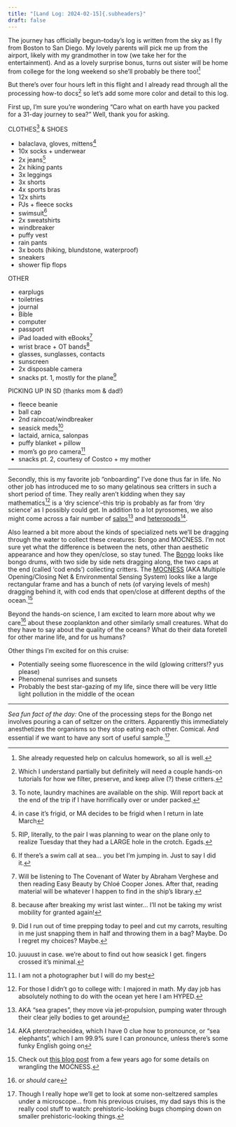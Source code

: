 ```yaml
---
title: "[Land Log: 2024-02-15]{.subheaders}"
draft: false
---
```


::: {.div .bodyfont}
The journey has officially begun--today's log is written from the sky as I fly from Boston to San Diego. My lovely parents will pick me up from the airport, likely with my grandmother in tow (we take her for the entertainment). And as a lovely surprise bonus, turns out sister will be home from college for the long weekend so she'll probably be there too!^[She already requested help on calculus homework, so all is well.]

But there's over four hours left in this flight and I already read through all the processing how-to docs^[Which I understand partially but definitely will need a couple hands-on tutorials for how we filter, preserve, and keep alive (?) these critters.] so let's add some more color and detail to this log.

First up, I'm sure you're wondering "Caro what on earth have you packed for a 31-day journey to sea?" Well, thank you for asking. 

CLOTHES^[To note, laundry machines are available on the ship. Will report back at the end of the trip if I have horrifically over or under packed.] & SHOES

- balaclava, gloves, mittens^[in case it's frigid, or MA decides to be frigid when I return in late March]
- 10x socks + underwear
- 2x jeans^[RIP, literally, to the pair I was planning to wear on the plane only to realize Tuesday that they had a LARGE hole in the crotch. Egads.]
- 2x hiking pants
- 3x leggings
- 3x shorts
- 4x sports bras
- 12x shirts
- PJs + fleece socks
- swimsuit^[If there's a swim call at sea... you bet I'm jumping in. Just to say I did it.]
- 2x sweatshirts
- windbreaker
- puffy vest
- rain pants
- 3x boots (hiking, blundstone, waterproof)
- sneakers
- shower flip flops

OTHER

- earplugs 
- toiletries
- journal 
- Bible
- computer
- passport
- iPad loaded with eBooks^[Will be listening to The Covenant of Water by Abraham Verghese and then reading Easy Beauty by Chloé Cooper Jones. After that, reading material will be whatever I happen to find in the ship's library.]
- wrist brace + OT bands^[because after breaking my wrist last winter... I'll not be taking my wrist mobility for granted again!]
- glasses, sunglasses, contacts
- sunscreen
- 2x disposable camera
- snacks pt. 1, mostly for the plane^[Did I run out of time prepping today to peel and cut my carrots, resulting in me just snapping them in half and throwing them in a bag? Maybe. Do I regret my choices? Maybe.]
 
PICKING UP IN SD (thanks mom & dad!)</br> 

- fleece beanie
- ball cap 
- 2nd raincoat/windbreaker
- seasick meds^[juuuust in case. we're about to find out how seasick I get. fingers crossed it's minimal.]
- lactaid, arnica, salonpas 
- puffy blanket + pillow
- mom's go pro camera^[I am not a photographer but I will do my best]
- snacks pt. 2, courtesy of Costco + my mother

----

Secondly, this is my favorite job "onboarding" I've done thus far in life. No other job has introduced me to so many gelatinous sea critters in such a short period of time. They really aren't kidding when they say mathematics^[For those I didn't go to college with: I majored in math. My day job has absolutely nothing to do with the ocean yet here I am HYPED.] is a 'dry science'--this trip is probably as far from 'dry science' as I possibly could get. In addition to a lot pyrosomes, we also might come across a fair number of [salps](https://en.wikipedia.org/wiki/Salp)^[AKA "sea grapes", they move via jet-propulsion, pumping water through their clear jelly bodies to get around] and [heteropods](https://en.wikipedia.org/wiki/Pterotracheoidea)^[AKA pterotracheoidea, which I have 0 clue how to pronounce, or "sea elephants", which I am 99.9% sure I can pronounce, unless there's some funky English going on].

Also learned a bit more about the kinds of specialized nets we'll be dragging through the water to collect these creatures: Bongo and MOCNESS. I'm not sure yet what the difference is between the nets, other than aesthetic appearance and how they open/close, so stay tuned. The [Bongo](https://www.whoi.edu/what-we-do/explore/instruments/instruments-sensors-samplers/bongo-paired-zooplankton-net/) looks like bongo drums, with two side by side nets dragging along, the two caps at the end (called 'cod ends') collecting critters. The [MOCNESS](https://en.wikipedia.org/wiki/MOCNESS) (AKA Multiple Opening/Closing Net & Environmental Sensing System) looks like a large rectangular frame and has a bunch of nets (of varying levels of mesh) dragging behind it, with cod ends that open/close at different depths of the ocean.^[Check out [this blog post](https://lternet.edu/stories/cruising-the-ocean-off-california-wrangling-the-mocness-monster/) from a few years ago for some details on wrangling the MOCNESS.]

Beyond the hands-on science, I am excited to learn more about why we care^[or *should* care] about these zooplankton and other similarly small creatures. What do they have to say about the quality of the oceans? What do their data foretell for other marine life, and for us humans?

Other things I'm excited for on this cruise:

- Potentially seeing some fluorescence in the wild (glowing critters!? yus please)
- Phenomenal sunrises and sunsets
- Probably the best star-gazing of my life, since there will be very little light pollution in the middle of the ocean

----
*Sea fun fact of the day:* One of the processing steps for the Bongo net involves pouring a can of seltzer on the critters. Apparently this immediately anesthetizes the organisms so they stop eating each other. Comical. And essential if we want to have any sort of useful sample.^[Though I really hope we'll get to look at some non-seltzered samples under a microscope... from his previous cruises, my dad says this is the really cool stuff to watch: prehistoric-looking bugs chomping down on smaller prehistoric-looking things.]


:::